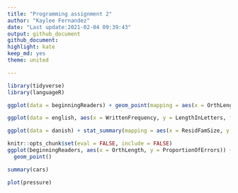 ---
title: "Programming assignment 2"
author: "Kaylee Fernandez"
date: "Last update:2021-02-04 09:39:43"
output: github_document
github_document: 
highlight: kate
keep_md: yes
theme: united

---
```{r}
library(tidyverse)
library(languageR)

ggplot(data = beginningReaders) + geom_point(mapping = aes(x = OrthLength, y = ProportionOfErrors), color = "hot pink") + xlab("Orthographic Length") + ylab("Proportion of Errors") + ggtitle("Scatterplot of the distribution of orthographic length\nand proportion of errors")

ggplot(data = english, aes(x = WrittenFrequency, y = LengthInLetters, fill = WordCategory)) + geom_boxplot() + xlab("Written Frequency") + ylab("Length In Letters") + ggtitle("Boxplot of the distribution of written frequency\nand length in letters by word category") + scale_fill_brewer(palette="BuPu")

ggplot(data = danish) + stat_summary(mapping = aes(x = ResidFamSize, y = LogWordFreq), fun.min = min, fun.max = max, fun = median) + geom_point(data = danish, aes(x = ResidFamSize, y = LogWordFreq), alpha = .1, color = "hot pink") + facet_wrap(~ Sex, nrow = 1)  + xlab("Residualized Morphological Family Size") + ylab("Log Transformed Affix Frequency") + ggtitle("Residualized morphological family size\nand log transformed affix frequency by sex")


```



```{r setup, include=FALSE}
knitr::opts_chunk$set(eval = FALSE, include = FALSE)
ggplot(beginningReaders, aes(x = OrthLength, y = ProportionOfErrors)) +
  geom_point()
```


```{r cars, eval=FALSE, include=FALSE}
summary(cars)
```


```{r pressure, eval=FALSE, include=FALSE}
plot(pressure)
```

